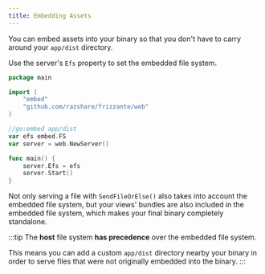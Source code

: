 ```yaml
---
title: Embedding Assets
---
```


You can embed assets into your binary so that you don't have to carry around your `app/dist` directory.

Use the server's `Efs` property to set the embedded file system.

```go
package main

import (
    "embed"
    "github.com/razshare/frizzante/web"
)

//go:embed app/dist
var efs embed.FS
var server = web.NewServer()

func main() {
    server.Efs = efs
    server.Start()
}
```

Not only serving a file with `SendFileOrElse()` also takes into account the embedded file system, but
your views' bundles are also included in the embedded file system, which makes your final binary
completely standalone.

:::tip
The **host** file system **has precedence** over the embedded file system.

This means you can add a custom `app/dist` directory nearby your binary in order to serve
files that were not originally embedded into the binary.
:::

